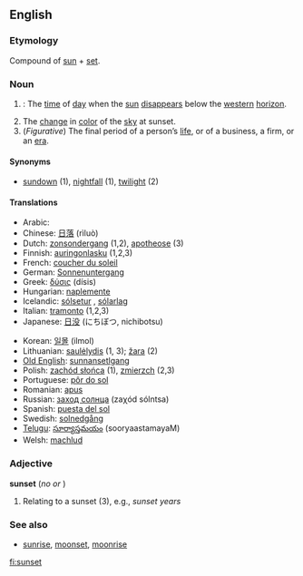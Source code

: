 ==English==

===Etymology===
Compound of [[sun]] + [[set]].

===Noun===
{{en-noun-reg}}

# {{time}}: The [[time]] of [[day]] when the [[sun]] [[disappear]]s below the [[western]] [[horizon]].
# The [[change]] in [[color]] of the [[sky]] at sunset.
# (''Figurative'') The final period of a person’s [[life]], or of a business, a firm, or an [[era]].

====Synonyms====
*[[sundown]] (1), [[nightfall]] (1), [[twilight]] (2)

====Translations====
{{rfc-trans}}
{{top}}
*Arabic: {{ARchar|[[غروب الشمس]]}} {{Unicode|(ğurú:b aš-šams)}} {{m}}
*Chinese: [[日落]] (rìluò)
*Dutch: [[zonsondergang]] {{m}} (1,2), [[apotheose]] {{f}} (3)
*Finnish: [[auringonlasku]] (1,2,3)
*French: [[coucher du soleil]] {{m}}
*German: [[Sonnenuntergang]] {{m}}
*Greek: [[δύσις]] (dísis) {{f}}
*Hungarian: [[naplemente]]
*Icelandic: [[sólsetur]] {{n}}, [[sólarlag]] {{n}}
*Italian: [[tramonto]] {{m}} (1,2,3)
*Japanese: [[日没]] (にちぼつ, nichibotsu)
{{mid}}
*Korean: [[일몰]] (ilmol)
*Lithuanian: [[saulėlydis]] {{m}} (1, 3); [[žara]] {{f}} (2)
*[[Old English]]: [[sunnansetlgang]] {{m}}
*Polish: [[zachód słońca]] {{m}} (1), [[zmierzch]] {{m}} (2,3) 
*Portuguese: [[pôr do sol]] {{m}}
*Romanian: [[apus]] {{n}}
*Russian: [[заход солнца]] (zaχód sólntsa) {{m}}
*Spanish: [[puesta del sol]] {{f}}
*Swedish: [[solnedgång]]
*[[Telugu]]: [[సూర్యాస్తమయం]] (sooryaastamayaM)
*Welsh: [[machlud]]
{{bottom}}

===Adjective===
'''sunset'''  (''no'' {{compar}} ''or'' {{superl}})

# Relating to a sunset (3), e.g., ''sunset years''

===See also===
*[[sunrise]], [[moonset]], [[moonrise]]

[[fi:sunset]]
